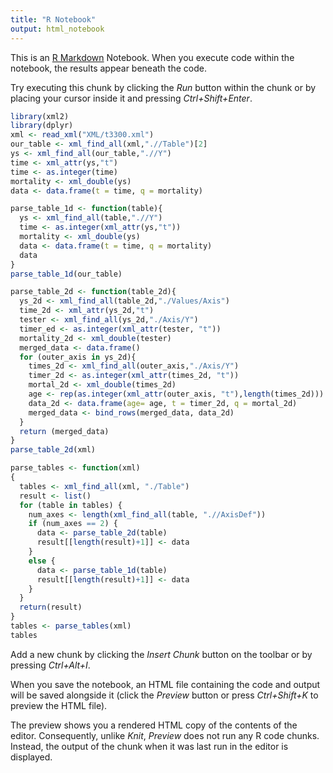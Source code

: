 ---
title: "R Notebook"
output: html_notebook
---

This is an [R Markdown](http://rmarkdown.rstudio.com) Notebook. When you execute code within the notebook, the results appear beneath the code. 

Try executing this chunk by clicking the *Run* button within the chunk or by placing your cursor inside it and pressing *Ctrl+Shift+Enter*. 

```{r}
library(xml2)
library(dplyr)
xml <- read_xml("XML/t3300.xml")
our_table <- xml_find_all(xml,".//Table")[2]
ys <- xml_find_all(our_table,".//Y")
time <- xml_attr(ys,"t")
time <- as.integer(time)
mortality <- xml_double(ys)
data <- data.frame(t = time, q = mortality)
```

```{r}
parse_table_1d <- function(table){
  ys <- xml_find_all(table,".//Y")
  time <- as.integer(xml_attr(ys,"t"))
  mortality <- xml_double(ys)
  data <- data.frame(t = time, q = mortality)
  data
}
parse_table_1d(our_table)
```

```{r}
parse_table_2d <- function(table_2d){
  ys_2d <- xml_find_all(table_2d,"./Values/Axis")
  time_2d <- xml_attr(ys_2d,"t")
  tester <- xml_find_all(ys_2d,"./Axis/Y")
  timer_ed <- as.integer(xml_attr(tester, "t"))
  mortality_2d <- xml_double(tester)
  merged_data <- data.frame()
  for (outer_axis in ys_2d){
    times_2d <- xml_find_all(outer_axis,"./Axis/Y")
    timer_2d <- as.integer(xml_attr(times_2d, "t"))
    mortal_2d <- xml_double(times_2d)
    age <- rep(as.integer(xml_attr(outer_axis, "t"),length(times_2d)))
    data_2d <- data.frame(age= age, t = timer_2d, q = mortal_2d)
    merged_data <- bind_rows(merged_data, data_2d)
  }
  return (merged_data)
}
parse_table_2d(xml)
```

```{r}
parse_tables <- function(xml)
{
  tables <- xml_find_all(xml, "./Table")
  result <- list()
  for (table in tables) {
    num_axes <- length(xml_find_all(table, ".//AxisDef"))
    if (num_axes == 2) {
      data <- parse_table_2d(table)
      result[[length(result)+1]] <- data
    }
    else {
      data <- parse_table_1d(table)
      result[[length(result)+1]] <- data
    }
  }
  return(result)
}
tables <- parse_tables(xml)
tables
```

Add a new chunk by clicking the *Insert Chunk* button on the toolbar or by pressing *Ctrl+Alt+I*.

When you save the notebook, an HTML file containing the code and output will be saved alongside it (click the *Preview* button or press *Ctrl+Shift+K* to preview the HTML file).

The preview shows you a rendered HTML copy of the contents of the editor. Consequently, unlike *Knit*, *Preview* does not run any R code chunks. Instead, the output of the chunk when it was last run in the editor is displayed.
